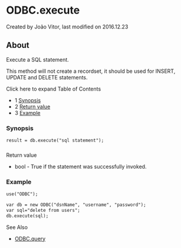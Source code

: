
# ODBC.execute 

 Created by  João Vitor, last modified on 2016.12.23

## About

Execute a SQL statement.

This method will not create a recordset, it should be used for INSERT, UPDATE and DELETE statements.

Click here to expand Table of Contents

* 1 [Synopsis](#synopsis)
* 2 [Return value](#example)
* 3 [Example](#example)

### Synopsis

```xml
result = db.execute("sql statement");
```

###   
Return value

* bool - True if the statement was successfully invoked.

### Example

```xml
use("ODBC");

var db = new ODBC("dsnName", "username", "password");
var sql="delete from users";
db.execute(sql);
```

  
See Also

* [ODBC.query](ODBC.query_13173446.mdx#about)


